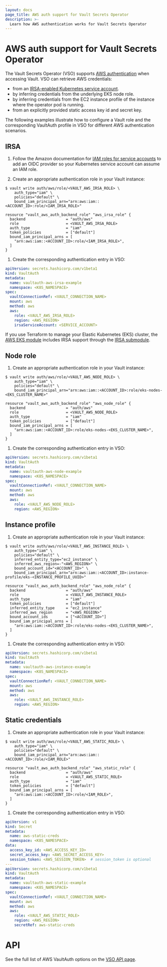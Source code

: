 ```yaml
---
layout: docs
page_title: AWS auth support for Vault Secrets Operator
description: >-
  Learn how AWS authentication works for Vault Secrets Operator
---
```


# AWS auth support for Vault Secrets Operator

The Vault Secrets Operator (VSO) supports
 [AWS authentication](/vault/docs/auth/aws) when accessing Vault. VSO
 can retrieve AWS credentials:

- from an [IRSA-enabled Kubernetes service account][aws-irsa].
- by inferring credentials from the underlying EKS node role.
- by inferring credentials from the EC2 instance profile of the instance
   where the operator pod is running.
- from an explicitly provided static access key id and secret key.

The following examples illustrate how to configure a Vault role and the corresponding VaultAuth profile in VSO for different AWS authentication scenarios.

## IRSA

1. Follow the Amazon documentation for [IAM roles for service accounts][aws-irsa]
   to add an OIDC provider so your Kubernetes service account can assume an IAM
   role.

1. Create an appropriate authentication role in your Vault instance:

  <CodeTabs>
  <CodeBlockConfig>

  ```shell-session
  $ vault write auth/aws/role/<VAULT_AWS_IRSA_ROLE> \
      auth_type="iam" \
      policies="default" \
      bound_iam_principal_arn="arn:aws:iam::<ACCOUNT_ID>:role/<IAM_IRSA_ROLE>"
  ```

  </CodeBlockConfig>
  <CodeBlockConfig>

  ```hcl
  resource "vault_aws_auth_backend_role" "aws_irsa_role" {
    backend                  = "auth/aws"
    role                     = <VAULT_AWS_IRSA_ROLE>
    auth_type                = "iam"
    token_policies           = ["default"]
    bound_iam_principal_arns = [
      "arn:aws:iam::<ACCOUNT_ID>:role/<IAM_IRSA_ROLE>",
    ]
  }
  ```

  </CodeBlockConfig>
  </CodeTabs>

1. Create the corresponding authentication entry in VSO:

  ```yaml
  apiVersion: secrets.hashicorp.com/v1beta1
  kind: VaultAuth
  metadata:
    name: vaultauth-aws-irsa-example
    namespace: <K8S_NAMESPACE>
  spec:
    vaultConnectionRef: <VAULT_CONNECTION_NAME>
    mount: aws
    method: aws
    aws:
      role: <VAULT_AWS_IRSA_ROLE>
      region: <AWS_REGION>
      irsaServiceAccount: <SERVICE_ACCOUNT>
  ```

<Tip title="Terraform has IRSA support">

  If you use Terraform to manage your Elastic Kubernetes (EKS) cluster, the
  [AWS EKS module](https://registry.terraform.io/modules/terraform-aws-modules/eks/aws/latest)
  includes IRSA support through the
  [IRSA submodule](https://registry.terraform.io/modules/terraform-aws-modules/iam/aws/latest/submodules/iam-role-for-service-accounts-eks).

</Tip>

## Node role

1. Create an appropriate authentication role in your Vault instance:

  <CodeTabs>
  <CodeBlockConfig>

  ```shell-session
  $ vault write auth/aws/role/<VAULT_AWS_NODE_ROLE> \
      auth_type="iam" \
      policies="default" \
      bound_iam_principal_arn="arn:aws:iam::<ACCOUNT_ID>:role/eks-nodes-<EKS_CLUSTER_NAME>"
  ```

  </CodeBlockConfig>
  <CodeBlockConfig>

  ```hcl
  resource "vault_aws_auth_backend_role" "aws_node_role" {
    backend                  = "auth/aws"
    role                     = <VAULT_AWS_NODE_ROLE>
    auth_type                = "iam"
    token_policies           = ["default"]
    bound_iam_principal_arns = [
      "arn:aws:iam::<ACCOUNT_ID>:role/eks-nodes-<EKS_CLUSTER_NAME>",
    ]
  }
  ```

  </CodeBlockConfig>
  </CodeTabs>

1. Create the corresponding authentication entry in VSO:

  ```yaml
  apiVersion: secrets.hashicorp.com/v1beta1
  kind: VaultAuth
  metadata:
    name: vaultauth-aws-node-example
    namespace: <K8S_NAMESPACE>
  spec:
    vaultConnectionRef: <VAULT_CONNECTION_NAME>
    mount: aws
    method: aws
    aws:
      role: <VAULT_AWS_NODE_ROLE>
      region: <AWS_REGION>
  ```

## Instance profile

1. Create an appropriate authentication role in your Vault instance:

  <CodeTabs>
  <CodeBlockConfig>

  ```shell-session
  $ vault write auth/aws/role/<VAULT_AWS_INSTANCE_ROLE> \
      auth_type="iam" \
      policies="default" \
      inferred_entity_type="ec2_instance" \
      inferred_aws_region=-"<AWS_REGION>" \
      bound_account_id="<ACCOUNT_ID>" \
      bound_iam_principal_arn="arn:aws:iam::<ACCOUNT_ID>:instance-profile/eks-<INSTANCE_PROFILE_UUID>"
  ```

  </CodeBlockConfig>
  <CodeBlockConfig>

  ```hcl
  resource "vault_aws_auth_backend_role" "aws_node_role" {
    backend                  = "auth/aws"
    role                     = <VAULT_AWS_INSTANCE_ROLE>
    auth_type                = "iam"
    token_policies           = ["default"]
    inferred_entity_type     = "ec2_instance"
    inferred_aws_region      = "<AWS_REGION>"
    bound_account_ids        = ["<ACCOUNT_ID>"]
    bound_iam_principal_arns = [
      "arn:aws:iam::<ACCOUNT_ID>:role/eks-nodes-<EKS_CLUSTER_NAME>",
    ]
  }
  ```

  </CodeBlockConfig>
  </CodeTabs>

1. Create the corresponding authentication entry in VSO:

  ```yaml
  apiVersion: secrets.hashicorp.com/v1beta1
  kind: VaultAuth
  metadata:
    name: vaultauth-aws-instance-example
    namespace: <K8S_NAMESPACE>
  spec:
    vaultConnectionRef: <VAULT_CONNECTION_NAME>
    mount: aws
    method: aws
    aws:
      role: <VAULT_AWS_INSTANCE_ROLE>
      region: <AWS_REGION>
  ```

## Static credentials

1. Create an appropriate authentication role in your Vault instance:

  <CodeTabs>
  <CodeBlockConfig>

  ```shell-session
  $ vault write auth/aws/role/<VAULT_AWS_STATIC_ROLE> \
      auth_type="iam" \
      policies="default" \
      bound_iam_principal_arn="arn:aws:iam::<ACCOUNT_ID>:role/<IAM_ROLE>"
  ```

  </CodeBlockConfig>
  <CodeBlockConfig>

  ```hcl
  resource "vault_aws_auth_backend_role" "aws_static_role" {
    backend                  = "auth/aws"
    role                     = <VAULT_AWS_STATIC_ROLE>
    auth_type                = "iam"
    token_policies           = ["default"]
    bound_iam_principal_arns = [
      "arn:aws:iam::<ACCOUNT_ID>:role/<IAM_ROLE>",
    ]
  }
  ```

  </CodeBlockConfig>
  </CodeTabs>

1. Create the corresponding authentication entry in VSO:

  ```yaml
  apiVersion: v1
  kind: Secret
  metadata:
    name: aws-static-creds
    namespace: <K8S_NAMESPACE>
  data:
    access_key_id: <AWS_ACCESS_KEY_ID>
    secret_access_key: <AWS_SECRET_ACCESS_KEY>
    session_token: <AWS_SESSION_TOKEN>  # session_token is optional
  ---
  apiVersion: secrets.hashicorp.com/v1beta1
  kind: VaultAuth
  metadata:
    name: vaultauth-aws-static-example
    namespace: <K8S_NAMESPACE>
  spec:
    vaultConnectionRef: <VAULT_CONNECTION_NAME>
    mount: aws
    method: aws
    aws:
      role: <VAULT_AWS_STATIC_ROLE>
      region: <AWS_REGION>
      secretRef: aws-static-creds
  ```

# API

See the full list of AWS VaultAuth options on the [VSO API page](/vault/docs/platform/k8s/vso/api-reference#vaultauthconfigaws).

[aws-irsa]: https://docs.aws.amazon.com/eks/latest/userguide/iam-roles-for-service-accounts.html
